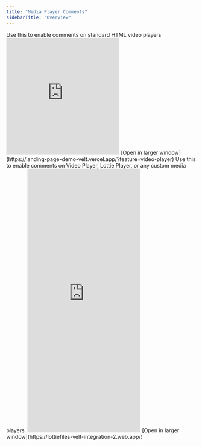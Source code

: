 ```yaml
---
title: "Media Player Comments"
sidebarTitle: "Overview"
---
```


<Tabs>


<Tab title="Video Player">
Use this to enable comments on standard HTML video players

<Frame>
      <iframe
        src="https://landing-page-demo-velt.vercel.app/?feature=video-player"
        allow="camera; microphone"
        scrolling="no"
        frameborder="0"
        class="w-full"
        height="310px"
      ></iframe>
</Frame>
[Open in larger window](https://landing-page-demo-velt.vercel.app/?feature=video-player)


</Tab>

<Tab title="Lottie Player">
  Use this to enable comments on Video Player, Lottie Player, or any custom media players.

  <Frame>
      <iframe
        src="https://lottiefiles-velt-integration-2.web.app/"
        allow="camera; microphone"
        scrolling="no"
        frameborder="0"
        class="w-full"
        height="700px"
      ></iframe>
  </Frame>
[Open in larger window](https://lottiefiles-velt-integration-2.web.app/)

</Tab>


</Tabs>
